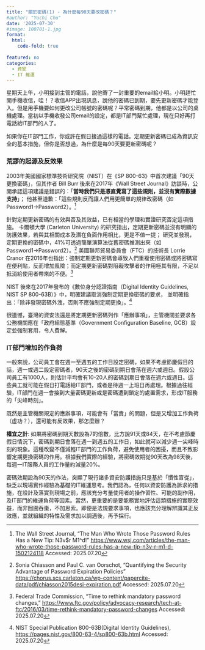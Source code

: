 ```yaml
---
title: "關於密碼(1) - 為什麼每90天要改密碼？"
#author: "Yuchi Chu"
date: '2025-07-30'
#image: 100701-1.jpg
format: 
  html:
    code-fold: true
    
featured: no
categories:
  - 資安
  - IT 維運
---
```


星期天上午，小明接到主管的電話，說他寄了一封重要的email給小明。小明趕忙開手機收信，哇！？收信APP出現訊息，說他的密碼已到期，要先更新密碼才能登入。但是用手機要如何更改公司帳號的密碼呢？平常密碼到期，他都是以公司的桌機處理。當初以手機收發公司email的設定，都是IT部門幫忙處理，現在只好再打電話給IT部門的人了。

如果你在IT部門工作，你或許在假日接過這樣的電話。定期更新密碼已成為資訊安全的基本措施，但你是否想過，為什麼是每90天要更新密碼呢？

### 荒謬的起源及反效果

2003年美國國家標準技術研究院（NIST）在《SP 800-63》中首次建議「90天更換密碼」，但其作者 Bill Burr 後來在2017年《Wall Street Journal》訪談時，公開承認這項建議是錯誤的：「**當時我們只是憑直覺寫了這些規則，並沒有實際數據支持**」； 他甚至道歉：「這些規則反而讓人們用更簡單的規律改密碼（如Password1→Password2）。[^1]

[^1]: The Wall Street Journal, "The Man Who Wrote Those Password Rules Has a New Tip: N3v\$r M1\^d!" <https://www.wsj.com/articles/the-man-who-wrote-those-password-rules-has-a-new-tip-n3v-r-m1-d-1502124118> Accessed: 2025.07.20

針對定期更新密碼的有效與否及其效益，已有相當的學理和實證研究否定這項措施。 卡爾頓大學 (Carleton University) 的研究指出，定期更新密碼並沒有明顯的防護效果，若與其相關成本及潛在負面作用相比，更是不值一提； 研究並發現，定期更換的密碼中，41%可透過簡單演算法從舊密碼推測出來（如Password1→Password2）。[^2] 美國聯邦貿易委員會（FTC）的技術長 Lorrie Cranor 在2016年也指出：強制定期更新密碼會導致人們重複使用密碼或將密碼寫在便利貼，反而增加風險；而定期更新密碼對阻礙攻擊者的作用極其有限，不足以抵消給使用者帶來的不便。[^3]

[^2]: Sonia Chiasson and Paul C. van Oorschot, "Quantifying the Security Advantage of Password Expiration Policies" <https://chorus.scs.carleton.ca/wp-content/papercite-data/pdf/chiasson2015desi-expiration.pdf> Accessed: 2025.07.20

[^3]: Federal Trade Commission, "Time to rethink mandatory password changes," <https://www.ftc.gov/policy/advocacy-research/tech-at-ftc/2016/03/time-rethink-mandatory-password-changes> Accessed: 2025.07.20

NIST 後來在2017年發布的《數位身分認證指南（Digital Identity Guidelines, NIST SP 800-63B）》中，明確建議取消強制定期更換密碼的要求， 並明確指出：「除非發現密碼外洩，否則不應強制定期更換」。[^4]

[^4]: NIST Special Publication 800-63B(Digital Identity Guidelines), <https://pages.nist.gov/800-63-4/sp800-63b.html> Accessed: 2025.07.20

很遺憾，臺灣的資安法還是將定期更新密碼列作「應辦事項」，主管機關並要求各公務機關應在「政府組態基準（Government Configuration Baseline, GCB）設定並強制套用，令人費解。

### IT部門增加的作負荷

一般來說，公司員工會在週一至週五的工作日設定密碼，如果不考慮節慶假日的話，週一或週二設定密碼者，90天之後的密碼到期日會落在週六或週日。假設公司員工有1000人，則估計平均會有10-20人的密碼到期日會落在週六或週日。這些員工就可能在假日打電話給IT部門，或者是待週一上班日再處理。根據過往經驗，IT部門在週一會接到大量密碼更新或是密碼遭到鎖定的處置需求，形成IT服務的「尖峰時刻」。

既然是主管機關規定的應辦事項，可能會有「當責」的問題，但是又增加工作負荷（虛功？），還可能有反效果，那怎麼辦？

**權宜之計**: 如果將密碼到期天數設為7的倍數，比方說91天或84天，在不考慮節慶假日情況下，密碼到期日會落在週一到週五的工作日，如此就可以減少週一尖峰時刻的現象。這種改變不僅減輕IT部門的工作負荷，避免使用者的困擾，而且不致影響定期更換密碼的作用。根據我們實際的經驗，將密碼效期從90天改為98天後，每週一IT服務人員的工作量約減量20%。

密碼效期設為90天的作法，突顯了現行諸多資安防護措施只是基於「慣性盲從」，缺乏以現場實作經驗為基礎的IT維運思考。我們認為，任何以資安防護為訴求的措施，在設計及落實到現場之前，應該充分考量使用者的操作習性、可能的副作用，及IT部門的維運負荷等因素。當然，更重要的是要能務實地評估這類措施的實際效益，而非囫圇吞棗，不加思索。即便是法規要求事項，也應該充分理解辨識其正反效應，並就組織的特性及需求加以調適後，再予採行。
